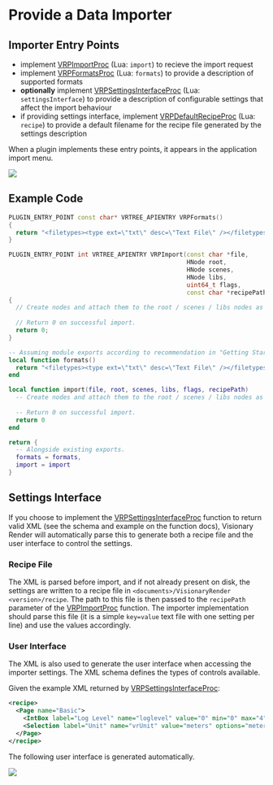 
# Provide a Data Importer

## Importer Entry Points

- implement [VRPImportProc](../../reference/c-api/modules/plugins/interface.mdx#typedef-vrpimportproc) (Lua: `import`) to recieve the import request
- implement [VRPFormatsProc](../../reference/c-api/modules/plugins/interface.mdx#typedef-vrpformatsproc) (Lua: `formats`) to provide a description of supported formats
- **optionally** implement [VRPSettingsInterfaceProc](../../reference/c-api/modules/plugins/interface.mdx#typedef-vrpsettingsinterfaceproc) (Lua: `settingsInterface`) to provide a description of configurable settings that affect the import behaviour
- if providing settings interface, implement [VRPDefaultRecipeProc](../../reference/c-api/modules/plugins/interface.mdx#typedef-vrpdefaultrecipeproc) (Lua: `recipe`) to provide a default filename for the recipe file generated by the settings description

When a plugin implements these entry points, it appears in the application import menu.

![](/img/visren-prog/plugin-import-menu.png)

## Example Code

<Tabs>
<TabItem value="cpp" label="C++">

```cpp
PLUGIN_ENTRY_POINT const char* VRTREE_APIENTRY VRPFormats()
{
  return "<filetypes><type ext=\"txt\" desc=\"Text File\" /></filetypes>";
}

PLUGIN_ENTRY_POINT int VRTREE_APIENTRY VRPImport(const char *file, 
                                                 HNode root, 
                                                 HNode scenes, 
                                                 HNode libs, 
                                                 uint64_t flags, 
                                                 const char *recipePath)
{
  // Create nodes and attach them to the root / scenes / libs nodes as appropriate.
  
  // Return 0 on successful import.
  return 0;
}
```

</TabItem>
<TabItem value="lua" label="Lua">

```lua
-- Assuming module exports according to recommendation in "Getting Started".
local function formats()
  return "<filetypes><type ext=\"txt\" desc=\"Text File\" /></filetypes>"
end

local function import(file, root, scenes, libs, flags, recipePath)
  -- Create nodes and attach them to the root / scenes / libs nodes as appropriate.
  
  -- Return 0 on successful import.
  return 0
end

return {
  -- Alongside existing exports.
  formats = formats,
  import = import
}
```

</TabItem>
</Tabs>

## Settings Interface

If you choose to implement the [VRPSettingsInterfaceProc](../../reference/c-api/modules/plugins/interface.mdx#typedef-vrpsettingsinterfaceproc) function to return valid XML (see the schema and example on the function docs), Visionary Render will automatically parse this to generate both a recipe file and the user interface to control the settings.

### Recipe File

The XML is parsed before import, and if not already present on disk, the settings are written to a recipe file in `<documents>/VisionaryRender <version>/recipe`. The path to this file is then passed to the `recipePath` parameter of the [VRPImportProc](../../reference/c-api/modules/plugins/interface.mdx#typedef-vrpimportproc) function. The importer implementation should parse this file (it is a simple `key=value` text file with one setting per line) and use the values accordingly.

### User Interface

The XML is also used to generate the user interface when accessing the importer settings. The XML schema defines the types of controls available.

Given the example XML returned by [VRPSettingsInterfaceProc](../../reference/c-api/modules/plugins/interface.mdx#typedef-vrpsettingsinterfaceproc):

```xml
<recipe>
  <Page name="Basic">
    <IntBox label="Log Level" name="loglevel" value="0" min="0" max="4" desc="Set log level"/> 
    <Selection label="Unit" name="vrUnit" value="meters" options="meters,milimeters,centimeters" desc="Unit of values in the file"/> 
  </Page>
</recipe>
```

The following user interface is generated automatically.

![](/img/visren-prog/plugin-import-settings.png)
